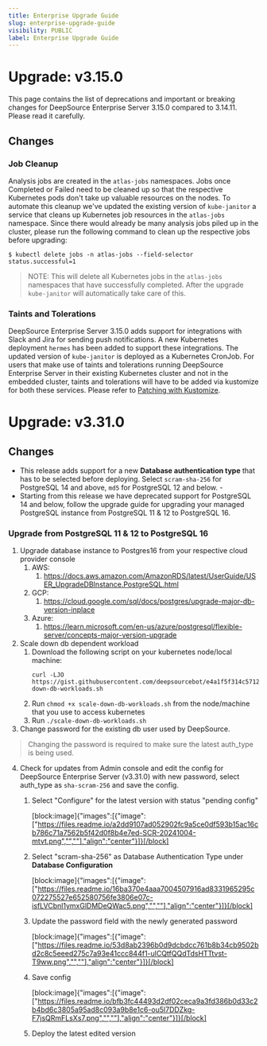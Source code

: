 ```yaml
---
title: Enterprise Upgrade Guide
slug: enterprise-upgrade-guide
visibility: PUBLIC
label: Enterprise Upgrade Guide
---
```

# Upgrade: v3.15.0

This page contains the list of deprecations and important or breaking changes for DeepSource Enterprise Server 3.15.0 compared to 3.14.11. Please read it carefully.

## Changes

### Job Cleanup

Analysis jobs are created in the `atlas-jobs` namespaces. Jobs once Completed or Failed need to be cleaned up so that the respective Kubernetes pods don't take up valuable resources on the nodes. To automate this cleanup we've updated the existing version of `kube-janitor` a service that cleans up Kubernetes job resources in the `atlas-jobs` namespace. Since there would already be many analysis jobs piled up in the cluster, please run the following command to clean up the respective jobs before upgrading:

```
$ kubectl delete jobs -n atlas-jobs --field-selector status.successful=1
```

> NOTE: This will delete all Kubernetes jobs in the `atlas-jobs` namespaces that have successfully completed. After the upgrade `kube-janitor` will automatically take care of this.

### Taints and Tolerations

DeepSource Enterprise Server 3.15.0 adds support for integrations with Slack and Jira for sending push notifications. A new Kubernetes deployment `hermes` has been added to support these integrations. The updated version of `kube-janitor` is deployed as a Kubernetes CronJob. For users that make use of taints and tolerations running DeepSource Enterprise Server in their existing Kubernetes cluster and not in the embedded cluster, taints and tolerations will have to be added via kustomize for both these services. Please refer to [Patching with Kustomize](https://docs.deepsource.com/docs/enterprise-server-frequently-asked-questions#patching-with-kustomize).

# Upgrade: v3.31.0

## Changes

- This release adds support for a new **Database authentication type** that has to be selected before deploying. Select `scram-sha-256` for PostgreSQL 14 and above, `md5` for PostgreSQL 12 and below. -
- Starting from this release we have deprecated support for PostgreSQL 14 and below, follow the upgrade guide for upgrading your managed PostgreSQL instance from PostgreSQL 11 & 12 to PostgreSQL 16.

### Upgrade from PostgreSQL 11 & 12 to PostgreSQL 16

1. Upgrade database instance to Postgres16 from your respective cloud provider console
   1. AWS: 
      1. <https://docs.aws.amazon.com/AmazonRDS/latest/UserGuide/USER_UpgradeDBInstance.PostgreSQL.html>
   2. GCP:
      1. <https://cloud.google.com/sql/docs/postgres/upgrade-major-db-version-inplace>
   3. Azure:
      1. <https://learn.microsoft.com/en-us/azure/postgresql/flexible-server/concepts-major-version-upgrade>
2. Scale down db dependent workload
   1. Download the following script on your kubernetes node/local machine: 
      ```Text shell
      curl -LJO https://gist.githubusercontent.com/deepsourcebot/e4a1f5f314c5712a27ad2ddd03bcba08/raw/e26f74f1b6fbcdf17ad6b518bae65c571c2d756f/scale-down-db-workloads.sh
      ```
   2. Run `chmod +x scale-down-db-workloads.sh` from the node/machine that you use to access kubernetes
   3. Run `./scale-down-db-workloads.sh`
3. Change password for the existing db user used by DeepSource.

> Changing the password is required to make sure the latest auth_type is being used.

4. Check for updates from Admin console and edit the config for DeepSource Enterprise Server (v3.31.0) with new password, select auth_type as `sha-scram-256` and save the config.

   1. Select "Configure" for the latest version with status "pending config"

      [block:image]{"images":[{"image":["https://files.readme.io/a2dd9107ad052902fc9a5ce0df593b15ac16cb786c71a7562b5f42d0f8b4e7ed-SCR-20241004-mtvt.png","",""],"align":"center"}]}[/block]
   2. Select "scram-sha-256" as Database Authentication Type under **Database Configuration**

      [block:image]{"images":[{"image":["https://files.readme.io/16ba370e4aaa7004507916ad8331965295c072275527e652580756fe3806e07c-isfLVCbnl1ymxGlDMDeQWac5.png","",""],"align":"center"}]}[/block]
   3. Update the password field with the newly generated password

      [block:image]{"images":[{"image":["https://files.readme.io/53d8ab2396b0d9dcbdcc761b8b34cb9502bd2c8c5eeed275c7a93e41ccc844f1-ulCQtfQQdTdsHTTtvst-T9ww.png","",""],"align":"center"}]}[/block]
   4. Save config

      [block:image]{"images":[{"image":["https://files.readme.io/bfb3fc44493d2df02ceca9a3fd386b0d33c2b4bd6c3805a95ad8c093a9b8e1c6-ou5l7DDZkg-F7jsQRmFLsXs7.png","",""],"align":"center"}]}[/block]
   5. Deploy the latest edited version
